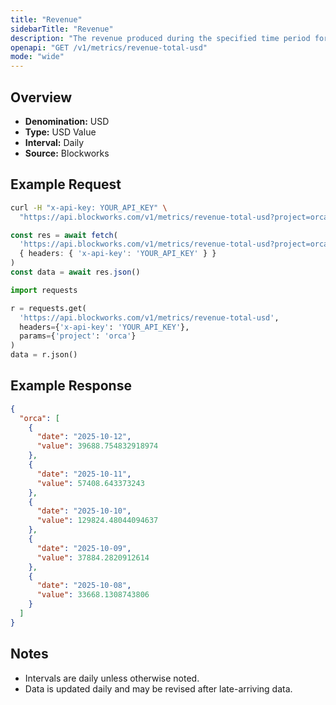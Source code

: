 ```yaml
---
title: "Revenue"
sidebarTitle: "Revenue"
description: "The revenue produced during the specified time period for given project."
openapi: "GET /v1/metrics/revenue-total-usd"
mode: "wide"
---
```


## Overview

- **Denomination:** USD
- **Type:** USD Value
- **Interval:** Daily
- **Source:** Blockworks

## Example Request

<CodeGroup>

```bash cURL
curl -H "x-api-key: YOUR_API_KEY" \
  "https://api.blockworks.com/v1/metrics/revenue-total-usd?project=orca"
```

```typescript TypeScript
const res = await fetch(
  'https://api.blockworks.com/v1/metrics/revenue-total-usd?project=orca',
  { headers: { 'x-api-key': 'YOUR_API_KEY' } }
)
const data = await res.json()
```

```python Python
import requests

r = requests.get(
  'https://api.blockworks.com/v1/metrics/revenue-total-usd',
  headers={'x-api-key': 'YOUR_API_KEY'},
  params={'project': 'orca'}
)
data = r.json()
```

</CodeGroup>

## Example Response

```json
{
  "orca": [
    {
      "date": "2025-10-12",
      "value": 39688.754832918974
    },
    {
      "date": "2025-10-11",
      "value": 57408.643373243
    },
    {
      "date": "2025-10-10",
      "value": 129824.48044094637
    },
    {
      "date": "2025-10-09",
      "value": 37884.2820912614
    },
    {
      "date": "2025-10-08",
      "value": 33668.1308743806
    }
  ]
}
```

## Notes
- Intervals are daily unless otherwise noted.
- Data is updated daily and may be revised after late-arriving data.